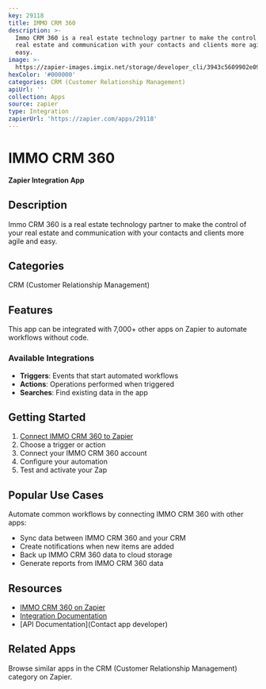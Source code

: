 ```yaml
---
key: 29118
title: IMMO CRM 360
description: >-
  Immo CRM 360 is a real estate technology partner to make the control of your
  real estate and communication with your contacts and clients more agile and
  easy.
image: >-
  https://zapier-images.imgix.net/storage/developer_cli/3943c5609902e098efe0abae9f3b6c71.png?auto=format%2Ccompress&ixlib=python-3.0.0&q=50
hexColor: '#000000'
categories: CRM (Customer Relationship Management)
apiUrl: ''
collection: Apps
source: zapier
type: Integration
zapierUrl: 'https://zapier.com/apps/29118'
---
```

# IMMO CRM 360

**Zapier Integration App**

## Description

Immo CRM 360 is a real estate technology partner to make the control of your real estate and communication with your contacts and clients more agile and easy.

## Categories

CRM (Customer Relationship Management)

## Features

This app can be integrated with 7,000+ other apps on Zapier to automate workflows without code.

### Available Integrations

- **Triggers**: Events that start automated workflows
- **Actions**: Operations performed when triggered
- **Searches**: Find existing data in the app

## Getting Started

1. [Connect IMMO CRM 360 to Zapier](https://zapier.com/apps/29118)
2. Choose a trigger or action
3. Connect your IMMO CRM 360 account
4. Configure your automation
5. Test and activate your Zap

## Popular Use Cases

Automate common workflows by connecting IMMO CRM 360 with other apps:

- Sync data between IMMO CRM 360 and your CRM
- Create notifications when new items are added
- Back up IMMO CRM 360 data to cloud storage
- Generate reports from IMMO CRM 360 data

## Resources

- [IMMO CRM 360 on Zapier](https://zapier.com/apps/29118)
- [Integration Documentation](https://zapier.com/apps/29118/integrations)
- [API Documentation](Contact app developer)

## Related Apps

Browse similar apps in the CRM (Customer Relationship Management) category on Zapier.
